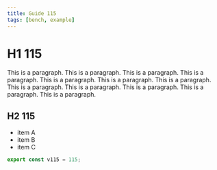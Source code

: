 ```yaml
---
title: Guide 115
tags: [bench, example]
---
```


# H1 115

This is a paragraph. This is a paragraph. This is a paragraph. This is a paragraph. This is a paragraph. This is a paragraph. This is a paragraph. This is a paragraph. This is a paragraph. This is a paragraph. This is a paragraph. This is a paragraph. 

## H2 115

- item A
- item B
- item C

```ts
export const v115 = 115;
```
